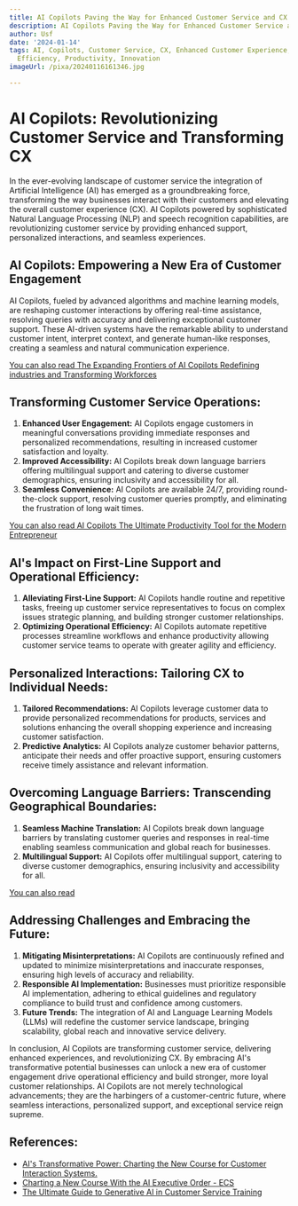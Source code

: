 ```yaml
---
title: AI Copilots Paving the Way for Enhanced Customer Service and CX
description: AI Copilots Paving the Way for Enhanced Customer Service and CX
author: Usf
date: '2024-01-14'
tags: AI, Copilots, Customer Service, CX, Enhanced Customer Experience, Automation,
  Efficiency, Productivity, Innovation
imageUrl: /pixa/20240116161346.jpg

---
```

# AI Copilots: Revolutionizing Customer  Service and  Transforming CX

In the ever-evolving landscape of customer service the integration of Artificial Intelligence (AI)  has  emerged as  a groundbreaking force, transforming the way businesses interact with their customers and elevating the  overall customer experience (CX). AI Copilots powered by sophisticated Natural Language Processing (NLP) and speech recognition capabilities, are revolutionizing customer service by  providing enhanced support, personalized interactions, and  seamless experiences.

## AI Copilots: Empowering a  New Era of  Customer Engagement

AI Copilots, fueled by advanced  algorithms and machine learning models, are reshaping customer interactions by offering real-time assistance, resolving queries with accuracy and delivering exceptional customer support.  These AI-driven systems  have the remarkable ability  to understand customer intent, interpret context, and generate human-like responses, creating  a seamless and natural  communication experience.

[You can also  read The Expanding Frontiers of AI Copilots Redefining industries and Transforming Workforces](The%20Expanding%20Frontiers%20of%20AI%20Copilots%20Redefining%20industries%20and%20Transforming%20Workforces)


## Transforming Customer Service Operations:

1. **Enhanced User Engagement:** AI Copilots engage customers in  meaningful conversations providing immediate responses and personalized recommendations, resulting  in increased  customer satisfaction and loyalty.
2. **Improved Accessibility:** AI Copilots break  down language barriers offering multilingual support and catering to diverse customer demographics, ensuring inclusivity and accessibility for all.
3. **Seamless Convenience:** AI Copilots are available 24/7, providing round-the-clock support, resolving customer queries promptly, and eliminating the frustration of long wait times.

[You can also read AI Copilots The Ultimate Productivity  Tool  for the  Modern Entrepreneur](AI%20Copilots%20The%20Ultimate%20Productivity%20Tool%20for%20the%20Modern%20Entrepreneur)


## AI's Impact on First-Line  Support and Operational Efficiency:

1. **Alleviating  First-Line Support:** AI Copilots handle routine and repetitive tasks, freeing up customer service representatives to focus on complex  issues strategic planning, and building stronger customer relationships.
2. **Optimizing Operational Efficiency:** AI Copilots  automate repetitive processes streamline  workflows and enhance productivity allowing  customer service  teams to operate with greater agility and efficiency.

## Personalized Interactions: Tailoring CX to Individual Needs:

1.  **Tailored Recommendations:** AI Copilots leverage customer data to  provide personalized recommendations for products, services and solutions enhancing the overall shopping experience and increasing customer satisfaction.
2. **Predictive Analytics:** AI Copilots analyze customer behavior patterns, anticipate their needs and offer proactive support, ensuring customers receive timely assistance  and relevant information.

##  Overcoming Language Barriers: Transcending Geographical Boundaries:

1. **Seamless Machine  Translation:** AI Copilots break down  language barriers by translating customer queries and  responses in real-time  enabling seamless communication and global reach for  businesses.
2. **Multilingual Support:** AI Copilots offer multilingual support, catering to diverse customer demographics, ensuring inclusivity and accessibility  for all.

[You can also read ]()


## Addressing Challenges and  Embracing the Future:

1.  **Mitigating Misinterpretations:** AI Copilots  are continuously refined and updated to minimize misinterpretations and  inaccurate responses, ensuring high levels of accuracy and reliability.
2. **Responsible AI Implementation:** Businesses  must prioritize responsible AI implementation,  adhering to ethical  guidelines and regulatory compliance to build trust and confidence  among customers.
3. **Future Trends:** The integration of AI and Language Learning Models (LLMs) will redefine the  customer service landscape,  bringing scalability, global reach and innovative service delivery.

In conclusion, AI Copilots are transforming customer service, delivering enhanced experiences, and revolutionizing CX. By embracing AI's transformative potential businesses can unlock a new era of customer engagement drive operational efficiency and build stronger, more  loyal customer relationships. AI Copilots are not  merely technological advancements; they are the harbingers of a customer-centric future, where seamless interactions, personalized support, and exceptional service reign supreme.

## References:
- [AI's Transformative Power: Charting the New Course for Customer Interaction Systems.](https://www.linkedin.com/pulse/ais-transformative-power-charting-new-course-customer-interaction)
- [Charting a New Course With the AI Executive Order - ECS](https://ecstech.com/ecs-insight/article/charting-a-new-course-with-the-ai-executive-order/)
- [The Ultimate Guide to Generative AI in Customer Service Training](https://dasha.ai/en-us/blog/the-ultimate-guide-to-generative-ai-in-customer-service-training)
